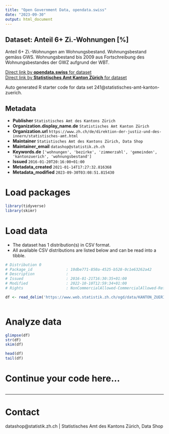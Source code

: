 ```yaml
---
title: "Open Government Data, opendata.swiss"
date: "2023-09-30"
output: html_document
---
```


## Dataset: Anteil 6+ Zi.-Wohnungen [%]

Anteil 6+ Zi.-Wohnungen am Wohnungsbestand. Wohnungsbestand gemäss GWS. Wohnungsbestand bis 2009 aus Fortschreibung des Wohnungsbestandes der GWZ aufgrund der WBT.

[Direct link by **opendata.swiss** for dataset](https://opendata.swiss/de/dataset/anteil-6-zi-wohnungen)<br>
[Direct link by **Statistisches Amt Kanton Zürich** for dataset](https://www.zh.ch/de/politik-staat/gemeinden/gemeindeportraet.html)

Auto generated R starter code for data set 241@statistisches-amt-kanton-zuerich.

## Metadata

- **Publisher** `Statistisches Amt des Kantons Zürich`
- **Organization.display_name.de** `Statistisches Amt Kanton Zürich`
- **Organization.url** `https://www.zh.ch/de/direktion-der-justiz-und-des-innern/statistisches-amt.html`
- **Maintainer** `Statistisches Amt des Kantons Zürich, Data Shop`
- **Maintainer_email** `datashop@statistik.zh.ch`
- **Keywords.de** `['wohnungen', 'bezirke', 'zimmerzahl', 'gemeinden', 'kantonzuerich', 'wohnungsbestand']`
- **Issued** `2016-01-20T20:16:00+01:00`
- **Metadata_created** `2021-01-14T17:27:32.816368`
- **Metadata_modified** `2023-09-30T03:08:51.815430`


# Load packages

```r

library(tidyverse)
library(skimr)

```

# Load data

-   The dataset has 1 distribution(s) in CSV format.
-   All available CSV distributions are listed below and can be read into a tibble.

```r

# Distribution 0
# Package_id               : 10dbe771-850a-4525-b528-0c1e63262a42
# Description              : 
# Issued                   : 2016-01-21T16:30:35+01:00
# Modified                 : 2022-10-10T12:59:34+01:00
# Rights                   : NonCommercialAllowed-CommercialAllowed-ReferenceRequired

df <- read_delim('https://www.web.statistik.zh.ch/ogd/data/KANTON_ZUERICH_365.csv')



```

# Analyze data

```r

glimpse(df)
str(df)
skim(df)

head(df)
tail(df)

```

# Continue your code here...

```r

```

------------------------------------------------------------------------

# Contact

datashop@statistik.zh.ch | Statistisches Amt des Kantons Zürich, Data Shop
